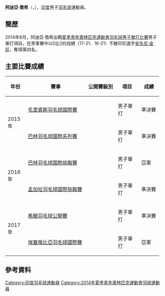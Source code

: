 {{noteTA|G1=Badminton}}
{{Infobox 羽球選手
| playername              = 阿迪亞·喬希<br/>{{lang|en|Aditya Joshi}}
| image                   = 
| size                    = 
| caption                 = 
| birth_name              = 
| date_of_birth           = {{birth_date_and_age|1996|8|7}} 
| place_of_birth          = {{IND}}
| height                  = 
| weight                  = 
| event                   = 男子單打
| country                 = {{IND}}
| years_active            = 
| handedness              = 
| coach                   = 
| highest_ranking         = 第94位（男單）
| date_of_highest_ranking = 2017年4月10日 <ref name="ranking">{{en}}[http://bwfcontent.tournamentsoftware.com/ranking/player.aspx?id=13608&player=349895 BWF World Ranking - Ranking of Aditya JOSHI (60649)]</ref>
| current_ranking         = 第100位（男單）
| date_of_current_ranking = 2017年6月1日<ref>{{en}}[http://bwfcontent.tournamentsoftware.com/ranking/category.aspx?id=13608&category=472 BWF World Ranking - BWF世界排名榜 (6/1/2017) -  Men's singles]</ref>
| played                  = 57勝–38負（男單）<br/>10勝 - 1負（男雙）
| titles                  = 
| bwf_profile             = 6E861275-A882-4661-B674-B232DC69DA17
| bwf_id                  = 60649
| updated                 = 2017年6月8日
}}
{{MedalTableTop}}
{{MedalSport | 男子[[羽毛球|羽毛球]]}}
{{MedalCountry | {{IND}}}}
{{MedalBottom}}
'''阿迪亞·喬希'''（{{lang|en|'''Aditya Joshi'''}}，{{bd|1996年|8月7日}}），[[印度|印度]]男子[[羽毛球|羽毛球]]運動員。

==簡歷==
2014年8月，阿迪亞·喬希出戰[[2014年夏季青年奧林匹克運動會羽毛球男子單打比賽|夏季青年奧林匹克運動會羽毛球男子單打比賽]]男子單打項目，在季軍賽中以0比2的成績（17-21、16-21）不敵印尼選手[[安东尼·金廷|安东尼·金廷]]，奪得第四名。

==主要比賽成績==
{| class=wikitable style="text-align:center; font-size:small;" 
!width="50"|年份
!width="180"|賽事
!width="80"|公開賽級別
!width="60"|項目
!width="50"|成績
|-
!rowspan="2"|2015年
|[[2015年毛里裘斯羽毛球國際賽|毛里裘斯羽毛球國際賽]]
|{{BWFIS}}
|男子單打
|bgcolor="#b8860b"|準決賽
|-
|[[2015年巴林羽毛球國際系列賽|巴林羽毛球國際系列賽]]
|{{BWFIS}}
|男子單打
|bgcolor="#b8860b"|準決賽
|-
!rowspan="2"|2016年
|[[2016年巴林羽毛球國際挑戰賽|巴林羽毛球國際挑戰賽]]
|{{BWFIC}}
|男子單打
|bgcolor="silver"|亞軍
|-
|[[2016年孟加拉羽毛球國際挑戰賽|孟加拉羽毛球國際挑戰賽]]
|{{BWFIC}}
|男子單打
|bgcolor="#b8860b"|準決賽
|-
!rowspan="2"|2017年
|[[2017年希臘羽毛球公開賽|希臘羽毛球公開賽]]
|{{BWFIS}}
|男子單打
|bgcolor="#b8860b"|準決賽
|-
|[[2017年埃塞俄比亞羽毛球國際賽|埃塞俄比亞羽毛球國際賽]]
|{{BWFIS}}
|男子單打
|bgcolor="silver"|亞軍
|}
{{BWF賽事級別索引}}

==參考資料==
{{Reflist}}

{{DEFAULTSORT:Joshi, Aditya}}
[[Category:印度羽毛球運動員|Category:印度羽毛球運動員]]
[[Category:2014年夏季青年奧林匹克運動會羽球運動員|Category:2014年夏季青年奧林匹克運動會羽球運動員]]